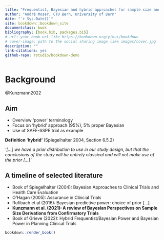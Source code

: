 ```yaml
--- 
title: "Frequentist, Bayesian and hybrid approaches for sample size and power calculations"
author: "André Moser, CTU Bern, University of Bern"
date: "`r Sys.Date()`"
site: bookdown::bookdown_site
documentclass: book
bibliography: [book.bib, packages.bib]
# url: your book url like https://bookdown.org/yihui/bookdown
# cover-image: path to the social sharing image like images/cover.jpg
description: ""
link-citations: yes
github-repo: rstudio/bookdown-demo
---
```


# Background

@Kunzmann2022

## Aim

- Overview 'power' terminology
- Focus on 'hybrid' approach (95%), 5% proper Bayesian 
- Use of SAFE-SSPE trial as example

**Definition 'hybrid'** (Spiegelhalter 2004, Section 6.5.2)

*'[...] we have a prior distribution to use in our study design, but that the conclusions of the study will be entirely classical and will not make use of the prior [...]'*

## A timeline of selected literature

- Book of Spiegelhalter (2004): Bayesian Approaches to Clinical Trials and Health Care Evaluation
- O'Hagan (2005): Assurance in Clincial Trials
- Rufibach et al (2016): Bayesian predictive power: choice of prior [...]
- **Kunzmann et al. (2021): A review of Bayesian Perspectives on Sample Size Derivations from Confirmatory Trials**
- Book of Grieve (2022): Hybrid Frequentist/Bayesian Power and Bayesian Power in Planning Clinical Trials

```r
bookdown::render_book()
```


